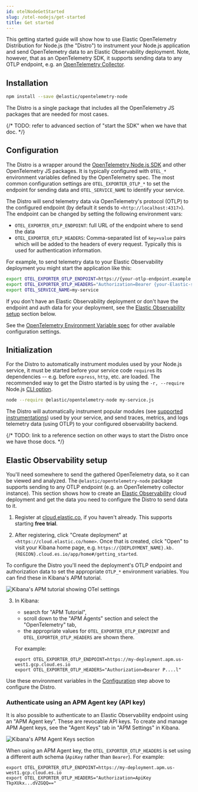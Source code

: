 ```yaml
---
id: otelNodeGetStarted
slug: /otel-nodejs/get-started
title: Get started
---
```


This getting started guide will show how to use Elastic OpenTelemetry Distribution for Node.js (the "Distro") to instrument your Node.js application and send OpenTelemetry data to an Elastic Observability deployment. Note, however, that as an OpenTelemetry SDK, it supports sending data to any OTLP endpoint, e.g. an [OpenTelemetry Collector](https://opentelemetry.io/docs/collector/).

## Installation

```sh
npm install --save @elastic/opentelemetry-node
```

The Distro is a single package that includes all the OpenTelemetry JS packages
that are needed for most cases.

{/* TODO: refer to advanced section of "start the SDK" when we have that doc. */}

## Configuration

The Distro is a wrapper around the [OpenTelemetry Node.js SDK](https://github.com/open-telemetry/opentelemetry-js/tree/main/experimental/packages/opentelemetry-sdk-node)
and other OpenTelemetry JS packages. It is typically configured with `OTEL_*`
environment variables defined by the OpenTelemetry spec. The most common
configuration settings are `OTEL_EXPORTER_OTLP_*` to set the endpoint for
sending data and `OTEL_SERVICE_NAME` to identify your service.

The Distro will send telemetry data via OpenTelemetry's protocol (OTLP) to the
configured endpoint (by default it sends to `<http://localhost:4317>`). The
endpoint can be changed by setting the following environment vars:

- `OTEL_EXPORTER_OTLP_ENDPOINT`: full URL of the endpoint where to send the data
- `OTEL_EXPORTER_OTLP_HEADERS`: Comma-separated list of `key=value` pairs which
  will be added to the headers of every request. Typically this is used for
  authentication information.

For example, to send telemetry data to your Elastic Observability deployment you
might start the application like this:

```sh
export OTEL_EXPORTER_OTLP_ENDPOINT=https://{your-otlp-endpoint.example.com}
export OTEL_EXPORTER_OTLP_HEADERS="Authorization=Bearer {your-Elastic-secret-token}"
export OTEL_SERVICE_NAME=my-service
```

If you don't have an Elastic Observability deployment or don't have the
endpoint and auth data for your deployment, see the [Elastic Observability setup](#elastic-observability-setup)
section below.

See the [OpenTelemetry Environment Variable spec](https://opentelemetry.io/docs/specs/otel/configuration/sdk-environment-variables/) for other available configuration settings.

## Initialization

For the Distro to automatically instrument modules used by your Node.js service,
it must be started before your service code `require`s its dependencies --
e.g. before `express`, `http`, etc. are loaded. The recommended way to get the
Distro started is by using the `-r, --require` Node.js
[CLI option](https://nodejs.org/api/cli.html#-r---require-module).

```sh
node --require @elastic/opentelemetry-node my-service.js
```

The Distro will automatically instrument popular modules (see [supported instrumentations](./supported-technologies.md#instrumentations))
used by your service, and send traces, metrics, and logs telemetry data (using
OTLP) to your configured observability backend.

{/* TODO: link to a reference section on other ways to start the Distro once we have those docs. */}


## Elastic Observability setup

You'll need somewhere to send the gathered OpenTelemetry data, so it can be
viewed and analyzed. The `@elastic/opentelemetry-node` package supports sending
to any OTLP endpoint (e.g. an OpenTelemetry collector instance). This section
shows how to create an [Elastic Observability](https://www.elastic.co/observability)
cloud deployment and get the data you need to configure the Distro to send
data to it.

1. Register at [cloud.elastic.co](https://cloud.elastic.co/registration), if you haven't already. This supports starting **free trial**.

2. After registering, click "Create deployment" at `<https://cloud.elastic.co/home>`.  Once that is created, click "Open" to visit your Kibana home page, e.g. `https://{DEPLOYMENT_NAME}.kb.{REGION}.cloud.es.io/app/home#/getting_started`.

To configure the Distro you'll need the deployment's OTLP endpoint and
authorization data to set the appropriate `OTLP_*` environment variables. You
can find these in Kibana's APM tutorial.

![Kibana's APM tutorial showing OTel settings](./img/otlp-endpoint-settings.png)

3. In Kibana:

    - search for "APM Tutorial",
    - scroll down to the "APM Agents" section and select the "OpenTelemetry" tab,
    - the appropriate values for `OTEL_EXPORTER_OTLP_ENDPOINT` and
      `OTEL_EXPORTER_OTLP_HEADERS` are shown there.

    For example:

    ```
    export OTEL_EXPORTER_OTLP_ENDPOINT=https://my-deployment.apm.us-west1.gcp.cloud.es.io
    export OTEL_EXPORTER_OTLP_HEADERS="Authorization=Bearer P....l"
    ```

Use these environment variables in the [Configuration](#configuration) step
above to configure the Distro.

### Authenticate using an APM Agent key (API key)

It is also possible to authenticate to an Elastic Observability endpoint using
an "APM Agent key". These are revocable API keys. To create and manage
APM Agent keys, see the "Agent Keys" tab in "APM Settings" in Kibana.

![Kibana's APM Agent Keys section](./img/kibana-apm-agent-keys.png)

When using an APM Agent key, the `OTEL_EXPORTER_OTLP_HEADERS` is set using a
different auth schema (`ApiKey` rather than `Bearer`). For example:

```
export OTEL_EXPORTER_OTLP_ENDPOINT=https://my-deployment.apm.us-west1.gcp.cloud.es.io
export OTEL_EXPORTER_OTLP_HEADERS="Authorization=ApiKey TkpXUkx...dVZGQQ=="
```
